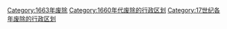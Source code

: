 [[Category:1663年废除|Category:1663年废除]]
[[Category:1660年代废除的行政区划|Category:1660年代废除的行政区划]]
[[Category:17世纪各年废除的行政区划|Category:17世纪各年废除的行政区划]]